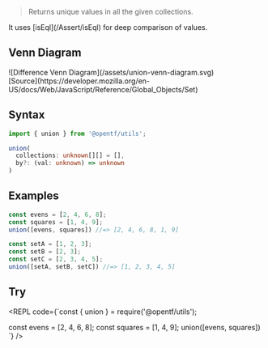 
> Returns unique values in all the given collections.

<Callout type="info">
It uses [isEql](/Assert/isEql) for deep comparison of values.
</Callout>

## Venn Diagram
<div style={{padding: '15px', backgroundColor: 'white'}}>
  ![Difference Venn Diagram](/assets/union-venn-diagram.svg)
  <div style={{textAlign: 'right', fontSize: '14px'}}>
    [Source](https://developer.mozilla.org/en-US/docs/Web/JavaScript/Reference/Global_Objects/Set)
  </div>
</div>

## Syntax

```ts copy
import { union } from '@opentf/utils';

union(
  collections: unknown[][] = [],
  by?: (val: unknown) => unknown
)
```

## Examples

```ts
const evens = [2, 4, 6, 8];
const squares = [1, 4, 9];
union([evens, squares]) //=> [2, 4, 6, 8, 1, 9]

const setA = [1, 2, 3];
const setB = [2, 3];
const setC = [2, 3, 4, 5];
union([setA, setB, setC]) //=> [1, 2, 3, 4, 5]
```

## Try

<REPL code={`const { union } = require('@opentf/utils');

const evens = [2, 4, 6, 8];
const squares = [1, 4, 9];
union([evens, squares])
`} />
